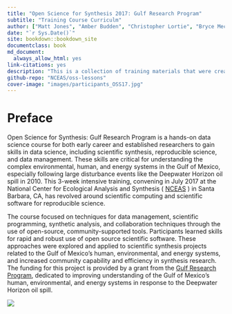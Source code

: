```yaml
--- 
title: "Open Science for Synthesis 2017: Gulf Research Program"
subtitle: "Training Course Curriculm"
author: ["Matt Jones", "Amber Budden", "Christopher Lortie", "Bryce Mecum", "Julien Brun", "Leah Wasser", "Tracy Teal"]
date: "`r Sys.Date()`"
site: bookdown::bookdown_site
documentclass: book
md_document:
  always_allow_html: yes
link-citations: yes
description: "This is a collection of training materials that were created and used for the Open Science for Synthesis 2017: Gulf Research Program summer training institute, hosted at the National Center for Ecological Analysis and Synthesis on July 2017"
github-repo: "NCEAS/oss-lessons"
cover-image: "images/participants_OSS17.jpg"
---
```


# Preface

Open Science for Synthesis: Gulf Research Program is a hands-on data science course for both early career and established researchers to gain skills in data science, including scientific synthesis, reproducible science, and data management. These skills are critical for understanding the complex environmental, human, and energy systems in the Gulf of Mexico, especially following large disturbance events like the Deepwater Horizon oil spill in 2010. This 3-week intensive training, convening in July 2017 at the National Center for Ecological Analysis and Synthesis ( [NCEAS](https://www.nceas.ucsb.edu) ) in Santa Barbara, CA, has revolved around scientific computing and scientific software for reproducible science.
 
The course focused on techniques for data management, scientific programming, synthetic analysis, and collaboration techniques through the use of open-source, community-supported tools. Participants learned skills for rapid and robust use of open source scientific software. These approaches were explored and applied to scientific synthesis projects related to the Gulf of Mexico’s human, environmental, and energy systems, and increased community capability and efficiency in synthesis research. The funding for this project is provided by a grant from the [Gulf Research Program](http://www.nationalacademies.org/gulf/about/), dedicated to improving understanding of the Gulf of Mexico’s human, environmental, and energy systems in response to the Deepwater Horizon oil spill.

![](images/participants_OSS17.jpg)
<br>
